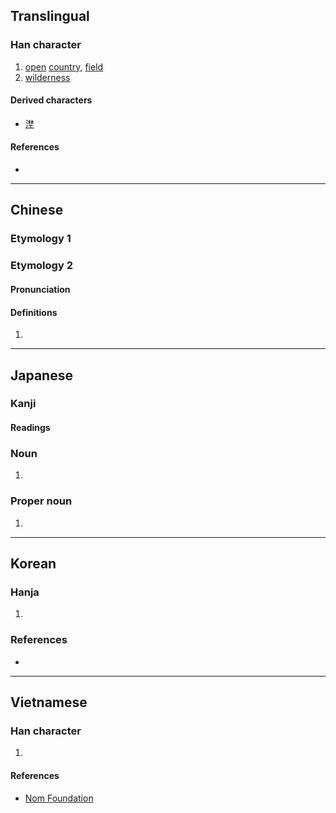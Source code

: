 {{also|野}}
{{character info}}
==Translingual==

===Han character===
{{Han char|rn=32|rad=土|as=08|sn=11|four=44104|canj=DDG|ids=⿱林土}}

# [[open]] [[country]], [[field]]
# [[wilderness]]

====Derived characters====
* [[漜]]

====References====
* {{Han ref|kx=0230.130|dkj=05154|hdz=10450.050|uh=57DC|ud=22492|bh=D4B1|bd=54449}}

----

==Chinese==

===Etymology 1===
{{zh-see|野|v}}

===Etymology 2===

{{zh-forms}}

====Pronunciation====
{{zh-pron
|m=yě
|m-s=
|c=je5
|c-t=
|g=
|h=pfs=
|j=
|md=
|mn=
|mn-t=
|w=
|x=
|mc=y
|oc=y
|cat=pn
}}

====Definitions====
{{zh-hanzi}}

# {{surname|zh}}

----

==Japanese==

===Kanji===
{{ja-kanji|grade=|rs=土08}}

====Readings====
{{ja-readings
|goon=じょ, や
|kanon=しょ, や
|kun=の-}}

===Noun===
{{ja-noun|の}}

# {{alternative form of|ja|野}}

===Proper noun===
{{ja-pos|の|proper}}

# {{surname|ja|sort=の}}

----

==Korean==

===Hanja===
{{ko-hanja|들|야}}

# {{alt form|ko|野||{{hanja form of|야|[[field]]}}}}

===References===
* {{R:ko:Inmyeongyonghanjapyo|28}}

----

==Vietnamese==

===Han character===
{{vi-readings|reading=dã|rs=土08}}

# {{rfdef|vi|sort=土08}}

====References====
* [http://nomfoundation.org/common/nom_details.php?codepoint=57dc Nom Foundation]